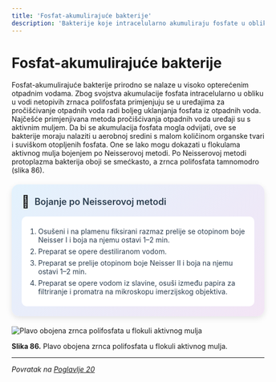 ```yaml
---
title: 'Fosfat-akumulirajuće bakterije'
description: 'Bakterije koje intracelularno akumuliraju fosfate u obliku polifosfatnih zrnaca'
---
```


# Fosfat-akumulirajuće bakterije

Fosfat-akumulirajuće bakterije prirodno se nalaze u visoko opterećenim otpadnim vodama. Zbog svojstva akumulacije fosfata intracelularno u obliku u vodi netopivih zrnaca polifosfata primjenjuju se u uređajima za pročišćivanje otpadnih voda radi boljeg uklanjanja fosfata iz otpadnih voda. Najčešće primjenjivana metoda pročišćivanja otpadnih voda uređaji su s aktivnim muljem. Da bi se akumulacija fosfata mogla odvijati, ove se bakterije moraju nalaziti u aerobnoj sredini s malom količinom organske tvari i suviškom otopljenih fosfata. One se lako mogu dokazati u flokulama aktivnog mulja bojenjem po Neisserovoj metodi. Po Neisserovoj metodi protoplazma bakterija oboji se smećkasto, a zrnca polifosfata tamnomodro (slika 86).

<div style="max-width: 520px; background: linear-gradient(135deg, #e3f2fd 0%, #f3e5f5 100%); border-radius: 15px; padding: 20px; box-shadow: 0 4px 12px rgba(0,0,0,0.1); margin: 20px auto;">
  <div style="display: flex; align-items: center; margin-bottom: 15px;">
    <span style="font-size: 24px; margin-right: 10px;">🔬</span>
    <h3 style="margin: 0; color: #2c3e50; font-weight: 600; font-size: 18px;">Bojanje po Neisserovoj metodi</h3>
  </div>
  <div style="background: white; border-radius: 10px; padding: 15px;">
    <ol style="margin: 0; padding-left: 18px; color: #2c3e50;">
      <li style="margin: 6px 0;">Osušeni i na plamenu fiksirani razmaz prelije se otopinom boje Neisser I i boja na njemu ostavi 1–2 min.</li>
      <li style="margin: 6px 0;">Preparat se opere destiliranom vodom.</li>
      <li style="margin: 6px 0;">Preparat se prelije otopinom boje Neisser II i boja na njemu ostavi 1–2 min.</li>
      <li style="margin: 6px 0;">Preparat se opere vodom iz slavine, osuši između papira za filtriranje i promatra na mikroskopu imerzijskog objektiva.</li>
    </ol>
  </div>
</div>

![Plavo obojena zrnca polifosfata u flokuli aktivnog mulja](/Images/slika86.jpg)

**Slika 86.** Plavo obojena zrnca polifosfata u flokuli aktivnog mulja.

---

*Povratak na [Poglavlje 20](/poglavlje-20)*


